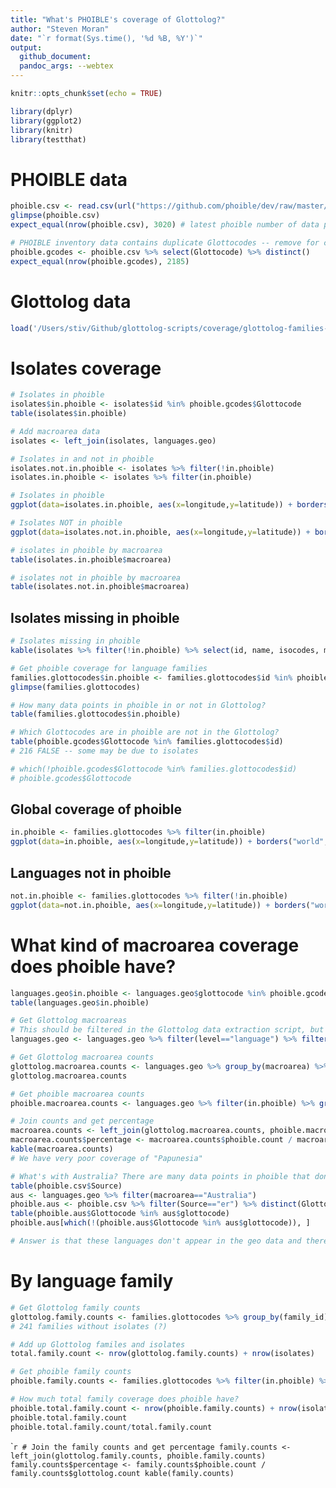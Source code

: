 ```yaml
---
title: "What's PHOIBLE's coverage of Glottolog?"
author: "Steven Moran"
date: "`r format(Sys.time(), '%d %B, %Y')`"
output:
  github_document:
  pandoc_args: --webtex
---
```

  
```r
knitr::opts_chunk$set(echo = TRUE)
```

```r
library(dplyr)
library(ggplot2)
library(knitr)
library(testthat)
```

# PHOIBLE data
```r
phoible.csv <- read.csv(url("https://github.com/phoible/dev/raw/master/mappings/InventoryID-LanguageCodes.csv"),  header=TRUE, stringsAsFactors = FALSE, quote="\"")
glimpse(phoible.csv)
expect_equal(nrow(phoible.csv), 3020) # latest phoible number of data points
```

```r
# PHOIBLE inventory data contains duplicate Glottocodes -- remove for coverage analysis
phoible.gcodes <- phoible.csv %>% select(Glottocode) %>% distinct()
expect_equal(nrow(phoible.gcodes), 2185)
```

# Glottolog data
```r
load('/Users/stiv/Github/glottolog-scripts/coverage/glottolog-families-isolates.Rdata')
```

# Isolates coverage
```r
# Isolates in phoible
isolates$in.phoible <- isolates$id %in% phoible.gcodes$Glottocode
table(isolates$in.phoible)
```

```r
# Add macroarea data
isolates <- left_join(isolates, languages.geo)
```

```r
# Isolates in and not in phoible
isolates.not.in.phoible <- isolates %>% filter(!in.phoible)
isolates.in.phoible <- isolates %>% filter(in.phoible)
```

```r
# Isolates in phoible
ggplot(data=isolates.in.phoible, aes(x=longitude,y=latitude)) + borders("world", colour="gray50", fill="gray50") + geom_point()
```

```r
# Isolates NOT in phoible
ggplot(data=isolates.not.in.phoible, aes(x=longitude,y=latitude)) + borders("world", colour="gray50", fill="gray50") + geom_point()
```

```r
# isolates in phoible by macroarea
table(isolates.in.phoible$macroarea)
```

```r
# isolates not in phoible by macroarea
table(isolates.not.in.phoible$macroarea)
```

## Isolates missing in phoible
```r
# Isolates missing in phoible
kable(isolates %>% filter(!in.phoible) %>% select(id, name, isocodes, macroarea), caption = "Isolates not in phoible.")
```

```r
# Get phoible coverage for language families
families.glottocodes$in.phoible <- families.glottocodes$id %in% phoible.gcodes$Glottocode
glimpse(families.glottocodes)
```

```r
# How many data points in phoible in or not in Glottolog?
table(families.glottocodes$in.phoible)
```

```r
# Which Glottocodes are in phoible are not in the Glottolog?
table(phoible.gcodes$Glottocode %in% families.glottocodes$id)
# 216 FALSE -- some may be due to isolates
```

```r
# which(!phoible.gcodes$Glottocode %in% families.glottocodes$id)
# phoible.gcodes$Glottocode
```

## Global coverage of phoible
```r
in.phoible <- families.glottocodes %>% filter(in.phoible)
ggplot(data=in.phoible, aes(x=longitude,y=latitude)) + borders("world", colour="gray50", fill="gray50") + geom_point()
```

## Languages not in phoible
```r
not.in.phoible <- families.glottocodes %>% filter(!in.phoible)
ggplot(data=not.in.phoible, aes(x=longitude,y=latitude)) + borders("world", colour="gray50", fill="gray50") + geom_point()
```

# What kind of macroarea coverage does phoible have?
```r
languages.geo$in.phoible <- languages.geo$glottocode %in% phoible.gcodes$Glottocode
table(languages.geo$in.phoible)
```
```r
# Get Glottolog macroareas
# This should be filtered in the Glottolog data extraction script, but just in case
languages.geo <- languages.geo %>% filter(level=="language") %>% filter(macroarea!="")
```

```r
# Get Glottolog macroarea counts
glottolog.macroarea.counts <- languages.geo %>% group_by(macroarea) %>% summarise(glottolog.count=n())
glottolog.macroarea.counts
```

```r
# Get phoible macroarea counts
phoible.macroarea.counts <- languages.geo %>% filter(in.phoible) %>% group_by(macroarea) %>% summarise(phoible.count=n())
```

```r
# Join counts and get percentage
macroarea.counts <- left_join(glottolog.macroarea.counts, phoible.macroarea.counts)
macroarea.counts$percentage <- macroarea.counts$phoible.count / macroarea.counts$glottolog.count
kable(macroarea.counts)
# We have very poor coverage of "Papunesia"
```

```r
# What's with Australia? There are many data points in phoible that don't seem to match Glottolog
table(phoible.csv$Source)
aus <- languages.geo %>% filter(macroarea=="Australia")
phoible.aus <- phoible.csv %>% filter(Source=="er") %>% distinct(Glottocode)
table(phoible.aus$Glottocode %in% aus$glottocode)
phoible.aus[which(!(phoible.aus$Glottocode %in% aus$glottocode)), ]

# Answer is that these languages don't appear in the geo data and therefore aren't counted... TODO: fix macroarea counts above (they are wrong!).
```

# By language family
```r
# Get Glottolog family counts
glottolog.family.counts <- families.glottocodes %>% group_by(family_id) %>% summarize(glottolog.count=n())
# 241 families without isolates (?)

# Add up Glottolog familes and isolates
total.family.count <- nrow(glottolog.family.counts) + nrow(isolates)
```

```r
# Get phoible family counts
phoible.family.counts <- families.glottocodes %>% filter(in.phoible) %>% group_by(family_id) %>% summarise(phoible.count=n())
```

```r
# How much total family coverage does phoible have?
phoible.total.family.count <- nrow(phoible.family.counts) + nrow(isolates.in.phoible)
phoible.total.family.count
phoible.total.family.count/total.family.count
```

````r
# Join the family counts and get percentage
family.counts <- left_join(glottolog.family.counts, phoible.family.counts)
family.counts$percentage <- family.counts$phoible.count / family.counts$glottolog.count
kable(family.counts)
```
